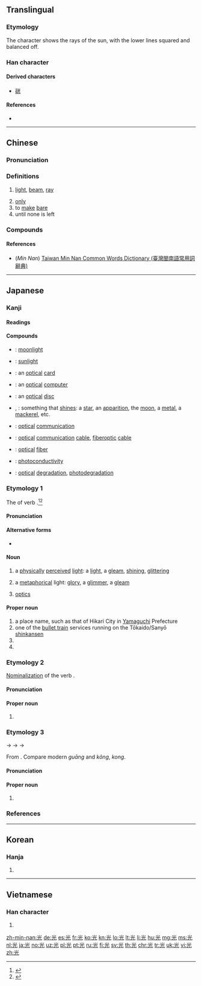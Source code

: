 {{also|灮}}
==Translingual==

===Etymology===
{{Han etyl}}
The character shows the rays of the sun, with the lower lines squared and balanced off.

===Han character===
{{Han char|rn=10|rad=儿|as=04|sn=6|four=90211|canj=FMU|ids=⿱⿱⺌一儿}}

====Derived characters====
* [[硄]]

====References====
* {{Han ref|kx=0124.060|dkj=01350|dj=0262.010|hdz=10266.070|uh=5149|ud=20809|bh=A5FA|bd=42490}}

----

==Chinese==
{{zh-forms}}

===Pronunciation===
{{zh-pron
|m=guāng
|c=gwong1
|h=pfs=kông
|md=guŏng
|mn=kng/kong
|mn_note=kng - vernacular, kong - literary
|w=1kuaan,1kuan
|ma=Zh-guang.ogg
|mc=y
|oc=y
|cat=n
}}

===Definitions===
{{zh-hanzi}}

# [[light]], [[beam]], [[ray]]
#: {{zhex|一 束 光 透過 門縫 射 進來。|A beam of '''light''' shone through the door.}}
# [[only]]
# to [[make]] [[bare]]
# until none is left
#: {{zh-usex|我 已經 用光 了 所有 的 錢|I've already used '''up''' all of my money}}
#: {{zh-usex|賣光 了|'''completely''' sold '''out'''}}

===Compounds===
{{der3
|{{zh-l|光板兒}}
|{{zh-l|光筆}}
|{{zh-l|光標}}
|{{zh-l|光波}}
|{{zh-l|光彩}}
|{{zh-l|光燦燦}}
|{{zh-l|光程}}
|{{zh-l|光赤}}
|{{zh-l|光寵}}
|{{zh-l|光存儲器}}
|{{zh-l|光打雷，不下雨}}
|{{zh-l|光打印機}}
|{{zh-l|光大}}
|{{zh-l|光帶}}
|{{zh-l|光刀}}
|{{zh-l|光導管}}
|{{zh-l|光導縴維}}
|{{zh-l|光電池}}
|{{zh-l|光電管}}
|{{zh-l|光電效應}}
|{{zh-l|光電子}}
|{{zh-l|光度}}
|{{zh-l|光度計}}
|{{zh-l|光風霽月}}
|{{zh-l|光輻射}}
|{{zh-l|光復}}
|{{zh-l|光桿兒}}
|{{zh-l|光顧}}
|{{zh-l|光怪陸離}}
|{{zh-l|光棍}}
|{{zh-l|光棍兒}}
|{{zh-l|光合作用}}
|{{zh-l|光華}}
|{{zh-l|光滑}}
|{{zh-l|光化學}}
|{{zh-l|光化學煙霧}}
|{{zh-l|光化作用}}
|{{zh-l|光環}}
|{{zh-l|光輝}}
|{{zh-l|光火}}
|{{zh-l|光腳}}
|{{zh-l|光腳兒}}
|{{zh-l|光潔}}
|{{zh-l|光潔度}}
|{{zh-l|光解作用}}
|{{zh-l|光景}}
|{{zh-l|光纜}}
|{{zh-l|光亮}}
|{{zh-l|光量子}}
|{{zh-l|光療}}
|{{zh-l|光臨}}
|{{zh-l|光溜}}
|{{zh-l|光溜溜}}
|{{zh-l|光流}}
|{{zh-l|光芒}}
|{{zh-l|光面}}
|{{zh-l|光面兒}}
|{{zh-l|光敏電阻}}
|{{zh-l|光明}}
|{{zh-l|光明磊落}}
|{{zh-l|光明正大}}
|{{zh-l|光能}}
|{{zh-l|光年}}
|{{zh-l|光盤}}
|{{zh-l|光盤}}
|{{zh-l|光票}}
|{{zh-l|光譜}}
|{{zh-l|光譜儀}}
|{{zh-l|光氣}}
|{{zh-l|光前裕後}}
|{{zh-l|光球}}
|{{zh-l|光驅}}
|{{zh-l|光圈}}
|{{zh-l|光榮}}
|{{zh-l|光榮榜}}
|{{zh-l|光潤}}
|{{zh-l|光閃閃}}
|{{zh-l|光疏媒質}}
|{{zh-l|光束}}
|{{zh-l|光速}}
|{{zh-l|光趟}}
|{{zh-l|光天化日}}
|{{zh-l|光通量}}
|{{zh-l|光頭}}
|{{zh-l|光禿禿}}
|{{zh-l|光禿禿的}}
|{{zh-l|光纖}}
|{{zh-l|光鮮}}
|{{zh-l|光線}}
|{{zh-l|光學}}
|{{zh-l|光學纖維}}
|{{zh-l|光壓}}
|{{zh-l|光焰}}
|{{zh-l|光洋}}
|{{zh-l|光燿}}
|{{zh-l|光陰}}
|{{zh-l|光源}}
|{{zh-l|光澤}}
|{{zh-l|光照}}
|{{zh-l|光照度}}
|{{zh-l|光周期}}
|{{zh-l|光柱}}
|{{zh-l|光子}}
|{{zh-l|光宗燿祖}}
|{{zh-l|光碟}}
}}

====References====
* (''Min Nan'') [http://twblg.dict.edu.tw/holodict_new/result_detail.jsp?n_no=2065&curpage=1&sample=%E5%85%89&radiobutton=1&querytarget=1&limit=20&pagenum=3&rowcount=49 Taiwan Min Nan Common Words Dictionary (臺灣閩南語常用詞辭典)]

----

==Japanese==

===Kanji===
{{ja-kanji|grade=2|rs=儿04}}

====Readings====
{{ja-readings
|goon=[[こう]] (kō) < [[くわう]] (kwau)
|kanon=[[こう]] (kō) < [[くわう]] (kwau)
|kun=[[ひかる|ひか.る]] ({{ja-l|光る}}, hika.ru); [[ひかり]] ({{ja-l|光}}, hikari)
|nanori=[[あき]] (aki), [[あきら]] (akira), [[こう]] (kō), [[てる]] (teru), [[ひこ]] (hiko), [[み]] (mi), [[みつ]] (mitsu)
}}

====Compounds====
{{der-top|Compounds}}
* {{ja-r|月光|げっこう}}: [[moonlight]]
* {{ja-r|日光|にっこう}}: [[sunlight]]
* {{ja-r|光カード|ひかり カード}}: an [[optical]] [[card]]
* {{ja-r|光コンピュータ|ひかり コンピュータ}}: an [[optical]] [[computer]]
* {{ja-r|光ディスク|ひかり ディスク}}: an [[optical]] [[disc]]
* {{ja-r|光物|ひかりもの}}, {{ja-r|光り物|ひかりもの}}: something that [[shine]]s: a [[star]], an [[apparition]], the [[moon]], a [[metal]], a [[mackerel]], etc.
* {{ja-r|光通信|ひかり つうしん}}: [[optical]] [[communication]]
* {{ja-r|光通信ケーブル|ひかり つうしん ケーブル}}: [[optical]] [[communication]] [[cable]], [[fiberoptic]] [[cable]]
* {{ja-r|光ファイバー|ひかり ファイバー}}: [[optical]] [[fiber]]
* {{ja-r|光伝道度|ひかり でんどうど}}: [[photoconductivity]]
* {{ja-r|光分解|ひかり ぶんかい}}: [[optical]] [[degradation]], [[photodegradation]]
{{der-bottom}}

===Etymology 1===
{{ja-kanjitab|yomi=k|ひかり}}
The {{m|ja|連用形|tr=ren'yōkei||continuative or stem form}} of verb {{m|ja|光る|tr=hikaru||to shine, to glitter, to gleam}}.<ref name="KDJ">{{R:Kokugo Dai Jiten}}</ref><ref name="DJR">{{R:Daijirin}}</ref>

====Pronunciation====
{{ja-pron|yomi=k|ひかり|acc=3|acc_ref=NHK,DJR|dev=1}}

====Alternative forms====
* {{l|ja|光り}}

====Noun====
{{ja-noun|ひかり}}

# a [[physically]] [[perceived]] [[light]]: a [[light]], a [[gleam]], [[shining]], [[glittering]]
#: {{ja-usex|ダイヤモンドの'''光'''|ダイヤモンド の '''ひかり'''|a diamond's '''glitter''' / '''shine''' / '''twinkling'''}}
# a [[metaphorical]] light: [[glory]], a [[glimmer]], a [[gleam]]
#: {{ja-usex|前途に'''光'''を失う|ぜんと に '''ひかり''' を うしなう|to lose '''light''' regarding the future → future prospects grow dim}}
#: {{ja-usex|解決への道に'''光'''を投げかける|かいけつ へ の みち に '''ひかり''' を なげかける|to shed '''light''' on the way to a solution}}
# {{qualifier|in compounds}} [[optics]]
#: {{ja-usex|'''光'''ファイバー|'''ひかり''' ファイバー|'''optical''' fiber}}

====Proper noun====
{{ja-pos|proper|ひかり}}

# a place name, such as that of Hikari City in [[Yamaguchi]] Prefecture
# one of the [[bullet train]] services running on the Tōkaido/Sanyō [[shinkansen]]
# {{surname|lang=ja|sort=ひかり}}
# {{given name|female|lang=ja|sort=ひかり}}
{{catlangcode|ja|Cities|Japan|sort=ひかり}}

===Etymology 2===
{{ja-kanjitab|yomi=irr|ひかる}}
[[nominalization|Nominalization]] of the verb {{m|ja|光る|tr=hikaru||to shine, to glitter, to gleam}}.

====Pronunciation====
{{ja-pron|yomi=irr|ひかる}}

====Proper noun====
{{ja-pos|proper|ひかる}}

# {{given name|male|lang=ja|sort=ひかる}}

===Etymology 3===
{{ja-kanjitab|こう|yomi=o}}
{{IPAchar|/kwau/}} → {{IPAchar|/kwɔː/}} → {{IPAchar|/kɔː/}} → {{IPAchar|/koː/}}

From {{etyl|ltc|ja|sort=こう}} {{m|zh|光|tr=kwang||light, brightness}}. Compare modern {{etyl|cmn|-}} ''guāng'' and {{etyl|hak|-}} ''kông'', {{etyl|nan|-}} ''kong''.

====Pronunciation====
{{ja-pron|yomi=goon|こう|acc=1}}

====Proper noun====
{{ja-pos|proper|こう|hhira=くわう}}

# {{given name|male|lang=ja|sort=こう}}

===References===
<references/>

----

==Korean==

===Hanja===
{{ko-hanja|hangeul=광|rv=gwang|mr=kwang|y=kwang}}

# {{defn|lang=ko|sort=儿04}}

----

==Vietnamese==

===Han character===
{{vi-hantu|[[quang]], [[cuông]], [[quàng]], [[quăng]]|rs=儿04}}

# {{defn|lang=vi|sort=儿04}}

[[zh-min-nan:光]]
[[de:光]]
[[es:光]]
[[fr:光]]
[[ko:光]]
[[kn:光]]
[[lo:光]]
[[lt:光]]
[[li:光]]
[[hu:光]]
[[mg:光]]
[[ms:光]]
[[nl:光]]
[[ja:光]]
[[no:光]]
[[uz:光]]
[[pl:光]]
[[pt:光]]
[[ru:光]]
[[fi:光]]
[[sv:光]]
[[th:光]]
[[chr:光]]
[[tr:光]]
[[uk:光]]
[[vi:光]]
[[zh:光]]